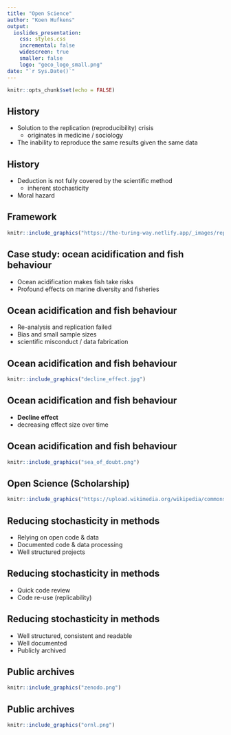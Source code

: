 ```yaml
---
title: "Open Science"
author: "Koen Hufkens"
output: 
  ioslides_presentation:
    css: styles.css
    incremental: false
    widescreen: true
    smaller: false
    logo: "geco_logo_small.png"
date: "`r Sys.Date()`"
---
```


```r
knitr::opts_chunk$set(echo = FALSE)
```

## History {.emphasized}

- Solution to the replication (reproducibility) crisis
  - originates in medicine / sociology
- The inability to reproduce the same results given the same data

## History {.emphasized}

- Deduction is not fully covered by the scientific method
  - inherent stochasticity
- Moral hazard

## Framework

```r
knitr::include_graphics("https://the-turing-way.netlify.app/_images/reproducible-matrix.jpg")
```

## Case study: ocean acidification and fish behaviour {.emphasized}

- Ocean acidification makes fish take risks
- Profound effects on marine diversity and fisheries

## Ocean acidification and fish behaviour {.emphasized}

- Re-analysis and replication failed
- Bias and small sample sizes
- scientific misconduct / data fabrication

## Ocean acidification and fish behaviour {.emphasized}

```r
knitr::include_graphics("decline_effect.jpg")
```

## Ocean acidification and fish behaviour {.emphasized}

- **Decline effect**
- decreasing effect size over time

## Ocean acidification and fish behaviour {.emphasized}

```r
knitr::include_graphics("sea_of_doubt.png")
```

## Open Science (Scholarship)

```r
knitr::include_graphics("https://upload.wikimedia.org/wikipedia/commons/thumb/2/28/Osc2021-unesco-open-science-no-gray.png/800px-Osc2021-unesco-open-science-no-gray.png")
```

## Reducing stochasticity in methods {.emphasized}

- Relying on open code & data
- Documented code & data processing
- Well structured projects

## Reducing stochasticity in methods {.emphasized}

- Quick code review
- Code re-use (replicability)

## Reducing stochasticity in methods {.emphasized}

- Well structured, consistent and readable
- Well documented
- Publicly archived

## Public archives

```r
knitr::include_graphics("zenodo.png")
```

## Public archives

```r
knitr::include_graphics("ornl.png")
```
